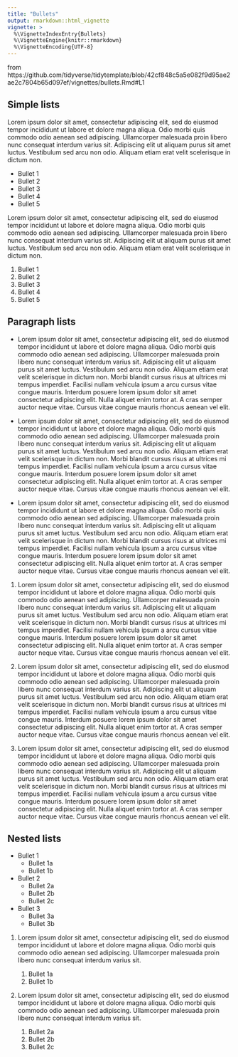 ```yaml
---
title: "Bullets"
output: rmarkdown::html_vignette
vignette: >
  %\VignetteIndexEntry{Bullets}
  %\VignetteEngine{knitr::rmarkdown}
  %\VignetteEncoding{UTF-8}
---
```


from https://github.com/tidyverse/tidytemplate/blob/42cf848c5a5e082f9d95ae2ae2c7804b65d097ef/vignettes/bullets.Rmd#L1

## Simple lists

Lorem ipsum dolor sit amet, consectetur adipiscing elit, sed do eiusmod tempor incididunt ut labore et dolore magna aliqua.
Odio morbi quis commodo odio aenean sed adipiscing.
Ullamcorper malesuada proin libero nunc consequat interdum varius sit.
Adipiscing elit ut aliquam purus sit amet luctus.
Vestibulum sed arcu non odio.
Aliquam etiam erat velit scelerisque in dictum non.

-   Bullet 1
-   Bullet 2
-   Bullet 3
-   Bullet 4
-   Bullet 5

Lorem ipsum dolor sit amet, consectetur adipiscing elit, sed do eiusmod tempor incididunt ut labore et dolore magna aliqua.
Odio morbi quis commodo odio aenean sed adipiscing.
Ullamcorper malesuada proin libero nunc consequat interdum varius sit.
Adipiscing elit ut aliquam purus sit amet luctus.
Vestibulum sed arcu non odio.
Aliquam etiam erat velit scelerisque in dictum non.

1.  Bullet 1
2.  Bullet 2
3.  Bullet 3
4.  Bullet 4
5.  Bullet 5

## Paragraph lists

-   Lorem ipsum dolor sit amet, consectetur adipiscing elit, sed do eiusmod tempor incididunt ut labore et dolore magna aliqua.
    Odio morbi quis commodo odio aenean sed adipiscing.
    Ullamcorper malesuada proin libero nunc consequat interdum varius sit.
    Adipiscing elit ut aliquam purus sit amet luctus.
    Vestibulum sed arcu non odio.
    Aliquam etiam erat velit scelerisque in dictum non.
    Morbi blandit cursus risus at ultrices mi tempus imperdiet.
    Facilisi nullam vehicula ipsum a arcu cursus vitae congue mauris.
    Interdum posuere lorem ipsum dolor sit amet consectetur adipiscing elit.
    Nulla aliquet enim tortor at.
    A cras semper auctor neque vitae.
    Cursus vitae congue mauris rhoncus aenean vel elit.

-   Lorem ipsum dolor sit amet, consectetur adipiscing elit, sed do eiusmod tempor incididunt ut labore et dolore magna aliqua.
    Odio morbi quis commodo odio aenean sed adipiscing.
    Ullamcorper malesuada proin libero nunc consequat interdum varius sit.
    Adipiscing elit ut aliquam purus sit amet luctus.
    Vestibulum sed arcu non odio.
    Aliquam etiam erat velit scelerisque in dictum non.
    Morbi blandit cursus risus at ultrices mi tempus imperdiet.
    Facilisi nullam vehicula ipsum a arcu cursus vitae congue mauris.
    Interdum posuere lorem ipsum dolor sit amet consectetur adipiscing elit.
    Nulla aliquet enim tortor at.
    A cras semper auctor neque vitae.
    Cursus vitae congue mauris rhoncus aenean vel elit.

-   Lorem ipsum dolor sit amet, consectetur adipiscing elit, sed do eiusmod tempor incididunt ut labore et dolore magna aliqua.
    Odio morbi quis commodo odio aenean sed adipiscing.
    Ullamcorper malesuada proin libero nunc consequat interdum varius sit.
    Adipiscing elit ut aliquam purus sit amet luctus.
    Vestibulum sed arcu non odio.
    Aliquam etiam erat velit scelerisque in dictum non.
    Morbi blandit cursus risus at ultrices mi tempus imperdiet.
    Facilisi nullam vehicula ipsum a arcu cursus vitae congue mauris.
    Interdum posuere lorem ipsum dolor sit amet consectetur adipiscing elit.
    Nulla aliquet enim tortor at.
    A cras semper auctor neque vitae.
    Cursus vitae congue mauris rhoncus aenean vel elit.

1.  Lorem ipsum dolor sit amet, consectetur adipiscing elit, sed do eiusmod tempor incididunt ut labore et dolore magna aliqua.
    Odio morbi quis commodo odio aenean sed adipiscing.
    Ullamcorper malesuada proin libero nunc consequat interdum varius sit.
    Adipiscing elit ut aliquam purus sit amet luctus.
    Vestibulum sed arcu non odio.
    Aliquam etiam erat velit scelerisque in dictum non.
    Morbi blandit cursus risus at ultrices mi tempus imperdiet.
    Facilisi nullam vehicula ipsum a arcu cursus vitae congue mauris.
    Interdum posuere lorem ipsum dolor sit amet consectetur adipiscing elit.
    Nulla aliquet enim tortor at.
    A cras semper auctor neque vitae.
    Cursus vitae congue mauris rhoncus aenean vel elit.

2.  Lorem ipsum dolor sit amet, consectetur adipiscing elit, sed do eiusmod tempor incididunt ut labore et dolore magna aliqua.
    Odio morbi quis commodo odio aenean sed adipiscing.
    Ullamcorper malesuada proin libero nunc consequat interdum varius sit.
    Adipiscing elit ut aliquam purus sit amet luctus.
    Vestibulum sed arcu non odio.
    Aliquam etiam erat velit scelerisque in dictum non.
    Morbi blandit cursus risus at ultrices mi tempus imperdiet.
    Facilisi nullam vehicula ipsum a arcu cursus vitae congue mauris.
    Interdum posuere lorem ipsum dolor sit amet consectetur adipiscing elit.
    Nulla aliquet enim tortor at.
    A cras semper auctor neque vitae.
    Cursus vitae congue mauris rhoncus aenean vel elit.

3.  Lorem ipsum dolor sit amet, consectetur adipiscing elit, sed do eiusmod tempor incididunt ut labore et dolore magna aliqua.
    Odio morbi quis commodo odio aenean sed adipiscing.
    Ullamcorper malesuada proin libero nunc consequat interdum varius sit.
    Adipiscing elit ut aliquam purus sit amet luctus.
    Vestibulum sed arcu non odio.
    Aliquam etiam erat velit scelerisque in dictum non.
    Morbi blandit cursus risus at ultrices mi tempus imperdiet.
    Facilisi nullam vehicula ipsum a arcu cursus vitae congue mauris.
    Interdum posuere lorem ipsum dolor sit amet consectetur adipiscing elit.
    Nulla aliquet enim tortor at.
    A cras semper auctor neque vitae.
    Cursus vitae congue mauris rhoncus aenean vel elit.

## Nested lists

-   Bullet 1
    -   Bullet 1a
    -   Bullet 1b
-   Bullet 2
    -   Bullet 2a
    -   Bullet 2b
    -   Bullet 2c
-   Bullet 3
    -   Bullet 3a
    -   Bullet 3b

1.  Lorem ipsum dolor sit amet, consectetur adipiscing elit, sed do eiusmod tempor incididunt ut labore et dolore magna aliqua.
    Odio morbi quis commodo odio aenean sed adipiscing.
    Ullamcorper malesuada proin libero nunc consequat interdum varius sit.

    1.  Bullet 1a
    2.  Bullet 1b

2.  Lorem ipsum dolor sit amet, consectetur adipiscing elit, sed do eiusmod tempor incididunt ut labore et dolore magna aliqua.
    Odio morbi quis commodo odio aenean sed adipiscing.
    Ullamcorper malesuada proin libero nunc consequat interdum varius sit.

    1.  Bullet 2a
    2.  Bullet 2b
    3.  Bullet 2c
